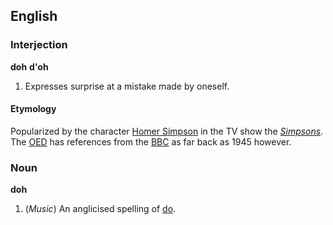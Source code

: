 ==English==
===Interjection===
'''doh''' '''d'oh'''
#Expresses surprise at a mistake made by oneself.
====Etymology====
Popularized by the character [[w:Homer Simpson|Homer Simpson]] in the TV show the ''[[w:Simpsons|Simpsons]]''. The [[w:Oxford English Dictionary|OED]] has references from the [[w:British Broadcasting Corporation|BBC]] as far back as 1945 however.
===Noun===
'''doh'''

#(''Music'') An anglicised spelling of [[do]].